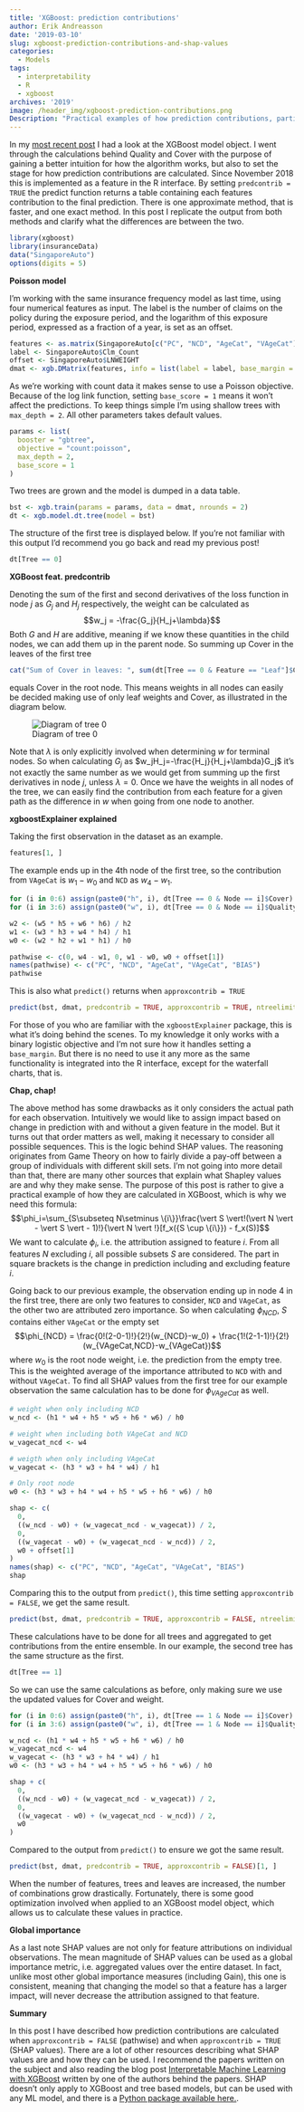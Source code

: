 ```yaml
---
title: 'XGBoost: prediction contributions'
author: Erik Andreasson
date: '2019-03-10'
slug: xgboost-prediction-contributions-and-shap-values
categories:
  - Models
tags:
  - interpretability
  - R
  - xgboost
archives: '2019'
image: /header_img/xgboost-prediction-contributions.png
Description: "Practical examples of how prediction contributions, particularly SHAP values, are calculated in XGBoost."
---
```


In my [most recent post](/2019/03/07/xgboost-quality-cover) I had a look at the XGBoost model object. I went through the calculations behind Quality and Cover with the purpose of gaining a better intuition for how the algorithm works, but also to set the stage for how prediction contributions are calculated. Since November 2018 this is implemented as a feature in the R interface. By setting `predcontrib = TRUE` the predict function returns a table containing each features contribution to the final prediction. There is one approximate method, that is faster, and one exact method. In this post I replicate the output from both methods and clarify what the differences are between the two.

```r
library(xgboost)
library(insuranceData)
data("SingaporeAuto")
options(digits = 5)
```

**Poisson model**

I'm working with the same insurance frequency model as last time, using four numerical features as input. The label is the number of claims on the policy during the exposure period, and the logarithm of this exposure period, expressed as a fraction of a year, is set as an offset.

```r
features <- as.matrix(SingaporeAuto[c("PC", "NCD", "AgeCat", "VAgeCat")])
label <- SingaporeAuto$Clm_Count
offset <- SingaporeAuto$LNWEIGHT
dmat <- xgb.DMatrix(features, info = list(label = label, base_margin = offset))
```

As we're working with count data it makes sense to use a Poisson objective. Because of the log link function, setting `base_score = 1` means it won't affect the predictions. To keep things simple I'm using shallow trees with `max_depth = 2`. All other parameters takes default values.

```r
params <- list(
  booster = "gbtree",
  objective = "count:poisson",
  max_depth = 2,
  base_score = 1
)
```

Two trees are grown and the model is dumped in a data table.

```r
bst <- xgb.train(params = params, data = dmat, nrounds = 2)
dt <- xgb.model.dt.tree(model = bst)
```

The structure of the first tree is displayed below. If you're not familiar with this output I'd recommend you go back and read my previous post!

```r
dt[Tree == 0]
```

**XGBoost feat. predcontrib**

Denoting the sum of the first and second derivatives of the loss function in node $j$ as $G_j$ and $H_j$ respectively, the weight can be calculated as
$$w_j = -\frac{G_j}{H_j+\lambda}$$
Both $G$ and $H$ are additive, meaning if we know these quantities in the child nodes, we can add them up in the parent node. So summing up Cover in the leaves of the first tree

```r
cat("Sum of Cover in leaves: ", sum(dt[Tree == 0 & Feature == "Leaf"]$Cover))
```

equals Cover in the root node. This means weights in all nodes can easily be decided making use of only leaf weights and Cover, as illustrated in the diagram below.

![Diagram of tree 0](/img/tree.svg)

Note that $\lambda$ is only explicitly involved when determining $w$ for terminal nodes. So when calculating $G_j$ as $w_jH_j=-\frac{H_j}{H_j+\lambda}G_j$ it's not exactly the same number as we would get from summing up the first derivatives in node $j$, unless $\lambda = 0$. Once we have the weights in all nodes of the tree, we can easily find the contribution from each feature for a given path as the difference in $w$ when going from one node to another.

**xgboostExplainer explained**

Taking the first observation in the dataset as an example.

```r
features[1, ]
```

The example ends up in the 4th node of the first tree, so the contribution from `VAgeCat` is $w_1-w_0$ and `NCD` as $w_4-w_1$.

```r
for (i in 0:6) assign(paste0("h", i), dt[Tree == 0 & Node == i]$Cover) 
for (i in 3:6) assign(paste0("w", i), dt[Tree == 0 & Node == i]$Quality) 

w2 <- (w5 * h5 + w6 * h6) / h2
w1 <- (w3 * h3 + w4 * h4) / h1
w0 <- (w2 * h2 + w1 * h1) / h0

pathwise <- c(0, w4 - w1, 0, w1 - w0, w0 + offset[1])
names(pathwise) <- c("PC", "NCD", "AgeCat", "VAgeCat", "BIAS")
pathwise
```

This is also what `predict()` returns when `approxcontrib = TRUE`

```r
predict(bst, dmat, predcontrib = TRUE, approxcontrib = TRUE, ntreelimit = 1)[1, ]
```

For those of you who are familiar with the `xgboostExplainer` package, this is what it's doing behind the scenes. To my knowledge it only works with a binary logistic objective and I'm not sure how it handles setting a `base_margin`. But there is no need to use it any more as the same functionality is integrated into the R interface, except for the waterfall charts, that is.

**Chap, chap!**

The above method has some drawbacks as it only considers the actual path for each observation. Intuitively we would like to assign impact based on change in prediction with and without a given feature in the model. But it turns out that order matters as well, making it necessary to consider all possible sequences. This is the logic behind SHAP values. The reasoning originates from Game Theory on how to fairly divide a pay-off between a group of individuals with different skill sets. I'm not going into more detail than that, there are many other sources that explain what Shapley values are and why they make sense. The purpose of this post is rather to give a practical example of how they are calculated in XGBoost, which is why we need this formula:
$$\phi_i=\sum_{S\subseteq N\setminus \{i\}}\frac{\vert S \vert!(\vert N \vert - \vert S \vert - 1)!}{\vert N \vert !}[f_x({S \cup \{i\}}) - f_x(S)]$$
We want to calculate $\phi_i$, i.e. the attribution assigned to feature $i$. From all features $N$ excluding $i$, all possible subsets $S$ are considered. The part in square brackets is the change in prediction including and excluding feature $i$.

Going back to our previous example, the observation ending up in node 4 in the first tree, there are only two features to consider, `NCD` and `VAgeCat`, as the other two are attributed zero importance. So when calculating $\phi_{NCD}$, $S$ contains either `VAgeCat` or the empty set
$$\phi_{NCD} = \frac{0!(2-0-1)!}{2!}(w_{NCD}-w_0) + \frac{1!(2-1-1)!}{2!}(w_{VAgeCat,NCD}-w_{VAgeCat})$$
where $w_0$ is the root node weight, i.e. the prediction from the empty tree. This is the weighted average of the importance attributed to `NCD` with and without `VAgeCat`. To find all SHAP values from the first tree for our example observation the same calculation has to be done for $\phi_{VAgeCat}$ as well.

```r
# weight when only including NCD
w_ncd <- (h1 * w4 + h5 * w5 + h6 * w6) / h0

# weight when including both VAgeCat and NCD
w_vagecat_ncd <- w4

# weigth when only including VAgeCat
w_vagecat <- (h3 * w3 + h4 * w4) / h1

# Only root node
w0 <- (h3 * w3 + h4 * w4 + h5 * w5 + h6 * w6) / h0

shap <- c(
  0,
  ((w_ncd - w0) + (w_vagecat_ncd - w_vagecat)) / 2,
  0,
  ((w_vagecat - w0) + (w_vagecat_ncd - w_ncd)) / 2,
  w0 + offset[1]
)
names(shap) <- c("PC", "NCD", "AgeCat", "VAgeCat", "BIAS")
shap
```

Comparing this to the output from `predict()`, this time setting `approxcontrib = FALSE`, we get the same result.

```r
predict(bst, dmat, predcontrib = TRUE, approxcontrib = FALSE, ntreelimit = 1)[1, ]
```

These calculations have to be done for all trees and aggregated to get contributions from the entire ensemble. In our example, the second tree has the same structure as the first.

```r
dt[Tree == 1]
```

So we can use the same calculations as before, only making sure we use the updated values for Cover and weight.

```r
for (i in 0:6) assign(paste0("h", i), dt[Tree == 1 & Node == i]$Cover) 
for (i in 3:6) assign(paste0("w", i), dt[Tree == 1 & Node == i]$Quality)

w_ncd <- (h1 * w4 + h5 * w5 + h6 * w6) / h0
w_vagecat_ncd <- w4
w_vagecat <- (h3 * w3 + h4 * w4) / h1
w0 <- (h3 * w3 + h4 * w4 + h5 * w5 + h6 * w6) / h0

shap + c(
  0,
  ((w_ncd - w0) + (w_vagecat_ncd - w_vagecat)) / 2,
  0,
  ((w_vagecat - w0) + (w_vagecat_ncd - w_ncd)) / 2,
  w0
)
```

Compared to the output from `predict()` to ensure we got the same result.

```r
predict(bst, dmat, predcontrib = TRUE, approxcontrib = FALSE)[1, ]
```

When the number of features, trees and leaves are increased, the number of combinations grow drastically. Fortunately, there is some good optimization involved when applied to an XGBoost model object, which allows us to calculate these values in practice. 

**Global importance**

As a last note SHAP values are not only for feature attributions on individual observations. The mean magnitude of SHAP values can be used as a global importance metric, i.e. aggregated values over the entire dataset. In fact, unlike most other global importance measures (including Gain), this one is consistent, meaning that changing the model so that a feature has a larger impact, will never decrease the attribution assigned to that feature. 

**Summary**

In this post I have described how prediction contributions are calculated when `approxcontrib = FALSE` (pathwise) and when `approxcontrib = TRUE` (SHAP values). There are a lot of other resources describing what SHAP values are and how they can be used. I recommend the papers written on the subject and also reading the blog post [Interpretable Machine Learning with XGBoost](https://towardsdatascience.com/interpretable-machine-learning-with-xgboost-9ec80d148d27) written by one of the authors behind the papers. SHAP doesn't only apply to XGBoost and tree based models, but can be used with any ML model, and there is a [Python package available here.](https://github.com/slundberg/shap).
